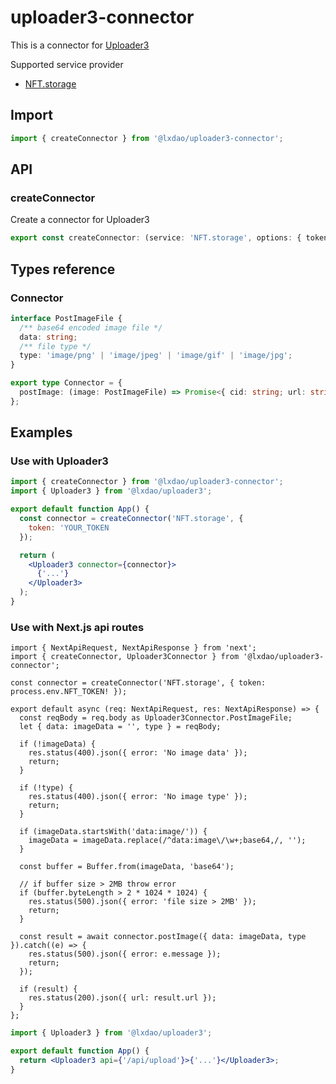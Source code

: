 # uploader3-connector

This is a connector for [Uploader3](./Uploader3)

Supported service provider

- [NFT.storage](https://nft.storage/)

## Import

```js copy
import { createConnector } from '@lxdao/uploader3-connector';
```

## API

### createConnector

Create a connector for Uploader3

```ts
export const createConnector: (service: 'NFT.storage', options: { token: string }) => Connector;
```

## Types reference

### Connector

```ts
interface PostImageFile {
  /** base64 encoded image file */
  data: string;
  /** file type */
  type: 'image/png' | 'image/jpeg' | 'image/gif' | 'image/jpg';
}

export type Connector = {
  postImage: (image: PostImageFile) => Promise<{ cid: string; url: string }>;
};
```

## Examples

### Use with Uploader3

```jsx filename="app.txs" copy
import { createConnector } from '@lxdao/uploader3-connector';
import { Uploader3 } from '@lxdao/uploader3';

export default function App() {
  const connector = createConnector('NFT.storage', {
    token: 'YOUR_TOKEN
  });

  return (
    <Uploader3 connector={connector}>
      {'...'}
    </Uploader3>
  );
}
```

### Use with Next.js api routes

```tsx filename="src/api/upload.tx" copy
import { NextApiRequest, NextApiResponse } from 'next';
import { createConnector, Uploader3Connector } from '@lxdao/uploader3-connector';

const connector = createConnector('NFT.storage', { token: process.env.NFT_TOKEN! });

export default async (req: NextApiRequest, res: NextApiResponse) => {
  const reqBody = req.body as Uploader3Connector.PostImageFile;
  let { data: imageData = '', type } = reqBody;

  if (!imageData) {
    res.status(400).json({ error: 'No image data' });
    return;
  }

  if (!type) {
    res.status(400).json({ error: 'No image type' });
    return;
  }

  if (imageData.startsWith('data:image/')) {
    imageData = imageData.replace(/^data:image\/\w+;base64,/, '');
  }

  const buffer = Buffer.from(imageData, 'base64');

  // if buffer size > 2MB throw error
  if (buffer.byteLength > 2 * 1024 * 1024) {
    res.status(500).json({ error: 'file size > 2MB' });
    return;
  }

  const result = await connector.postImage({ data: imageData, type }).catch((e) => {
    res.status(500).json({ error: e.message });
    return;
  });

  if (result) {
    res.status(200).json({ url: result.url });
  }
};
```

```jsx filename="app.txs" copy
import { Uploader3 } from '@lxdao/uploader3';

export default function App() {
  return <Uploader3 api={'/api/upload'}>{'...'}</Uploader3>;
}
```
